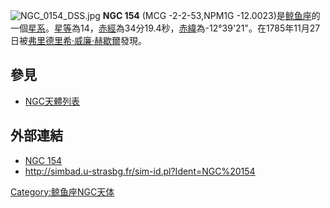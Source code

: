 [[File:NGC_0154_DSS.jpg|thumb]]
'''NGC 154''' (MCG -2-2-53,NPM1G -12.0023)是[[鲸鱼座|鲸鱼座]]的一個[[星系|星系]]。[[星等|星等]]為14，[[赤經|赤經]]為34分19.4秒，[[赤緯|赤緯]]為-12°39'21"。在1785年11月27日被[[弗里德里希·威廉·赫歇爾|弗里德里希·威廉·赫歇爾]]發現。

== 參見 ==
* [[NGC天體列表|NGC天體列表]]

== 外部連結 ==
* [https://web.archive.org/web/20050904082412/http://www.seds.org/~spider/ngc/ngc_fr.cgi?154 NGC 154]
* http://simbad.u-strasbg.fr/sim-id.pl?Ident=NGC%20154

{{Catalogs|NGC=154}}
[[Category:鲸鱼座NGC天体|Category:鲸鱼座NGC天体]]

{{Galaxy-stub}}